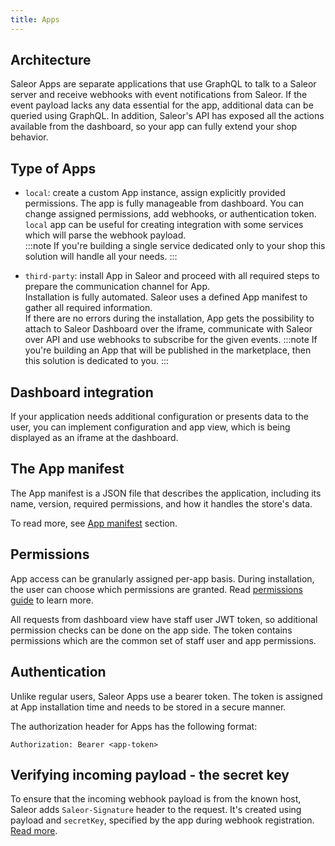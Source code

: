 ```yaml
---
title: Apps
---
```


## Architecture

Saleor Apps are separate applications that use GraphQL to talk to a Saleor server and receive webhooks with event notifications from Saleor. If the event payload lacks any data essential for the app, additional data can be queried using GraphQL. In addition, Saleor's API has exposed all the actions available from the dashboard, so your app can fully extend your shop behavior.

## Type of Apps

- `local`: create a custom App instance, assign explicitly provided permissions.
  The app is fully manageable from dashboard. You can change assigned permissions, add webhooks, or authentication token.
  `local` app can be useful for creating integration with some services which will parse the webhook payload.  
  :::note
  If you're building a single service dedicated only to your shop this solution will handle all your needs.
  :::

- `third-party`: install App in Saleor and proceed with all required steps to prepare the communication channel for App.  
  Installation is fully automated. Saleor uses a defined App manifest to gather all required information.  
  If there are no errors during the installation, App gets the possibility to attach to Saleor Dashboard over the iframe,
  communicate with Saleor over API and use webhooks to subscribe for the given events.
  :::note
  If you're building an App that will be published in the marketplace, then this solution is dedicated to you.
  :::

## Dashboard integration

If your application needs additional configuration or presents data to the user, you can implement configuration and app view, which is being displayed as an iframe at the dashboard.

## The App manifest

The App manifest is a JSON file that describes the application, including its name, version, required permissions, and how it handles the store's data.

To read more, see [App manifest](developer/extending/apps/manifest.mdx) section.

## Permissions

App access can be granularly assigned per-app basis. During installation, the user can choose which permissions are granted. Read [permissions guide](developer/permissions.mdx) to learn more.

All requests from dashboard view have staff user JWT token, so additional permission checks can be done on the app side. The token contains permissions which are the common set of staff user and app permissions.

## Authentication

Unlike regular users, Saleor Apps use a bearer token. The token is assigned at App installation time and needs to be stored in a secure manner.

The authorization header for Apps has the following format:

```http
Authorization: Bearer <app-token>
```

## Verifying incoming payload - the secret key

To ensure that the incoming webhook payload is from the known host, Saleor adds `Saleor-Signature` header to the request. It's created using payload and `secretKey`, specified by the app during webhook registration. [Read more](developer/extending/apps/asynchronous-webhooks.mdx#https).

